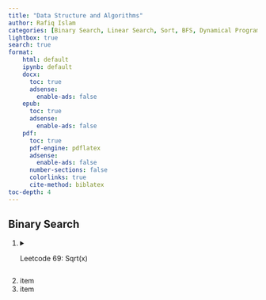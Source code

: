 ```yaml
---
title: "Data Structure and Algorithms"
author: Rafiq Islam
categories: [Binary Search, Linear Search, Sort, BFS, Dynamical Programming]
lightbox: true
search: true
format: 
    html: default
    ipynb: default
    docx: 
      toc: true
      adsense:
        enable-ads: false
    epub:
      toc: true
      adsense:
        enable-ads: false
    pdf: 
      toc: true
      pdf-engine: pdflatex
      adsense:
        enable-ads: false
      number-sections: false
      colorlinks: true
      cite-method: biblatex
toc-depth: 4
---
```


## Binary Search 

1. <details>
    <summary>Leetcode 69: Sqrt(x) </summary>
    Given a non-negative integer, $x$, return the square root of $x$ rounded down to the nearest integer. The returned integer should be non-negative as well.  

    You may not use any built-in exponent function. For example, `x**0.5` in python.  

    Example: 

    ```python
    Input: x=4
    Output: 2  

    Input: x=8
    Output: 2
    ```  
    Explanation: Square root of 4 is 2 and square root of 8 is 2.8284. But we need to round down to any fraction. Therefore, the square root of 8 is also 2.  

    **Solution:**  

    The square root of any number $x\ge 0$ is less than or equal to $x$. The brute force solution to this would be $\mathcal{O}(\sqrt{n})$. Because, say $x=8$, then  

    for $i=1$ to 8:
    \begin{align*}
      1^2 & = 1 <8 \\
      2^2 & = 4 <8\\
      3^2 & = 9 >8
    \end{align*}

    ```python
    #| echo: false
    #| warning: false
    #| output: asis
    import numpy as np 
    import matplotlib.pyplot as plt
    from mywebstyle import plot_style
    plot_style('#f4f4f4')

    x = np.arange(0.01,100,0.01)
    y1 = np.sqrt(x)
    y2 = np.log(x)
    plt.plot(x,y1, label='$y=\sqrt{x}$')
    plt.plot(x,y2, label='$y=\log{x}$')
    plt.legend()
    ```  

    In contrast, if we explore binary search then the time complexity reduces to $\mathcal{O}(\log{n})$. Say the square root is $s$ which is the middle value in the range of 1 to $x$. Then if $s^2>x$, we search for the root in the left half. Otherwise, if $s^2<x$ then we search the right side. However, when $s^2<x$, then $s$ is a possible candidate for the square root.  

    *Algorithm:*  

    1. set left value $l= 0$, right value $r= x$  
    2. Compute the middle value $m=l+(r-l)/2$  
    3. If $m^2 > x$ then search the left side: set $r=m-1$  
    4. If $m^2 < x$ then search the right side: set $l=m+1$  
    ```python
    #| output: asis
    def square_root(x):
      l, r = 0, x 
      sq = 0
      while l<=r:
        m = l + (r-l)//2 
        if m**2 > x:
          r= m-1
        elif m**2 < x:
          l = m+1 
          sq = m
        else:
          return m  
      return sq 
      
    print(square_root(6))
    ```  


  </details>  
2. item  
3. item  
